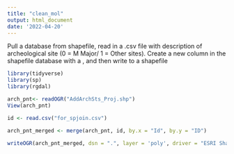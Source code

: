 ---
title: "clean_mol"
output: html_document
date: '2022-04-20'
---
Pull a database from shapefile, read in a .csv file with description of archeological site (0 = M Major/ 1 = Other sites).
Create a new column in the shapefile database with a <merge>, and then write to a shapefile 

```{r setup}
library(tidyverse)
library(sp)
library(rgdal)
```

```{r}
arch_pnt<- readOGR("AddArchSts_Proj.shp")
View(arch_pnt)
```

```{r}
id <- read.csv("for_spjoin.csv")
```

```{r}
arch_pnt_merged <- merge(arch_pnt, id, by.x = "Id", by.y = "ID")
```

```{r}
writeOGR(arch_pnt_merged, dsn = ".", layer = 'poly', driver = "ESRI Shapefile")
```


